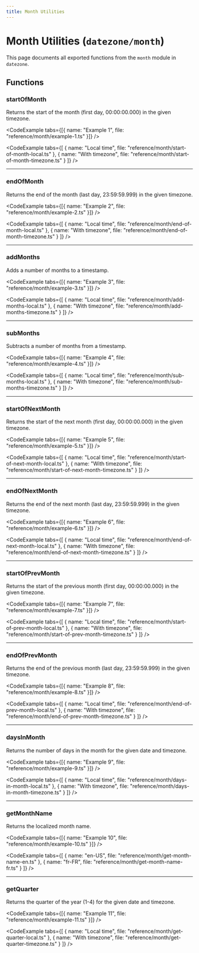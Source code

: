```yaml
---
title: Month Utilities
---
```




# Month Utilities (`datezone/month`)

This page documents all exported functions from the `month` module in `datezone`.

## Functions

### startOfMonth

Returns the start of the month (first day, 00:00:00.000) in the given timezone.

<CodeExample tabs={[{ name: "Example 1", file: "reference/month/example-1.ts" }]} />

<CodeExample tabs={[
  { name: "Local time", file: "reference/month/start-of-month-local.ts" },
  { name: "With timezone", file: "reference/month/start-of-month-timezone.ts" }
]} />

---

### endOfMonth

Returns the end of the month (last day, 23:59:59.999) in the given timezone.

<CodeExample tabs={[{ name: "Example 2", file: "reference/month/example-2.ts" }]} />

<CodeExample tabs={[
  { name: "Local time", file: "reference/month/end-of-month-local.ts" },
  { name: "With timezone", file: "reference/month/end-of-month-timezone.ts" }
]} />

---

### addMonths

Adds a number of months to a timestamp.

<CodeExample tabs={[{ name: "Example 3", file: "reference/month/example-3.ts" }]} />

<CodeExample tabs={[
  { name: "Local time", file: "reference/month/add-months-local.ts" },
  { name: "With timezone", file: "reference/month/add-months-timezone.ts" }
]} />

---

### subMonths

Subtracts a number of months from a timestamp.

<CodeExample tabs={[{ name: "Example 4", file: "reference/month/example-4.ts" }]} />

<CodeExample tabs={[
  { name: "Local time", file: "reference/month/sub-months-local.ts" },
  { name: "With timezone", file: "reference/month/sub-months-timezone.ts" }
]} />

---

### startOfNextMonth

Returns the start of the next month (first day, 00:00:00.000) in the given timezone.

<CodeExample tabs={[{ name: "Example 5", file: "reference/month/example-5.ts" }]} />

<CodeExample tabs={[
  { name: "Local time", file: "reference/month/start-of-next-month-local.ts" },
  { name: "With timezone", file: "reference/month/start-of-next-month-timezone.ts" }
]} />

---

### endOfNextMonth

Returns the end of the next month (last day, 23:59:59.999) in the given timezone.

<CodeExample tabs={[{ name: "Example 6", file: "reference/month/example-6.ts" }]} />

<CodeExample tabs={[
  { name: "Local time", file: "reference/month/end-of-next-month-local.ts" },
  { name: "With timezone", file: "reference/month/end-of-next-month-timezone.ts" }
]} />

---

### startOfPrevMonth

Returns the start of the previous month (first day, 00:00:00.000) in the given timezone.

<CodeExample tabs={[{ name: "Example 7", file: "reference/month/example-7.ts" }]} />

<CodeExample tabs={[
  { name: "Local time", file: "reference/month/start-of-prev-month-local.ts" },
  { name: "With timezone", file: "reference/month/start-of-prev-month-timezone.ts" }
]} />

---

### endOfPrevMonth

Returns the end of the previous month (last day, 23:59:59.999) in the given timezone.

<CodeExample tabs={[{ name: "Example 8", file: "reference/month/example-8.ts" }]} />

<CodeExample tabs={[
  { name: "Local time", file: "reference/month/end-of-prev-month-local.ts" },
  { name: "With timezone", file: "reference/month/end-of-prev-month-timezone.ts" }
]} />

---

### daysInMonth

Returns the number of days in the month for the given date and timezone.

<CodeExample tabs={[{ name: "Example 9", file: "reference/month/example-9.ts" }]} />

<CodeExample tabs={[
  { name: "Local time", file: "reference/month/days-in-month-local.ts" },
  { name: "With timezone", file: "reference/month/days-in-month-timezone.ts" }
]} />

---

### getMonthName

Returns the localized month name.

<CodeExample tabs={[{ name: "Example 10", file: "reference/month/example-10.ts" }]} />

<CodeExample tabs={[
  { name: "en-US", file: "reference/month/get-month-name-en.ts" },
  { name: "fr-FR", file: "reference/month/get-month-name-fr.ts" }
]} />

---

### getQuarter

Returns the quarter of the year (1-4) for the given date and timezone.

<CodeExample tabs={[{ name: "Example 11", file: "reference/month/example-11.ts" }]} />

<CodeExample tabs={[
  { name: "Local time", file: "reference/month/get-quarter-local.ts" },
  { name: "With timezone", file: "reference/month/get-quarter-timezone.ts" }
]} /> 